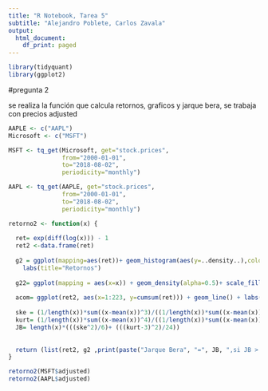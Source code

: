 ```yaml
---
title: "R Notebook, Tarea 5"
subtitle: "Alejandro Poblete, Carlos Zavala"
output:
  html_document:
    df_print: paged
---
```



```r
library(tidyquant)
library(ggplot2)
```
#pregunta 2

se realiza la función que calcula retornos, graficos y jarque bera, se trabaja con precios adjusted

```r
AAPLE <- c("AAPL")
Microsoft <- c("MSFT")

MSFT <- tq_get(Microsoft, get="stock.prices",
               from="2000-01-01",
               to="2018-08-02",
               periodicity="monthly")

AAPL <- tq_get(AAPLE, get="stock.prices",
               from="2000-01-01",
               to="2018-08-02",
               periodicity="monthly")

```


```r

retorno2 <- function(x) {
  
  ret= exp(diff(log(x))) - 1
  ret2 <-data.frame(ret)
  
  g2 = ggplot(mapping=aes(ret))+ geom_histogram(aes(y=..density..),color='red',bins=50, alpha=0.5)+scale_fill_tq()+
    labs(title="Retornos")
  
  g22= ggplot(mapping = aes(x=x)) + geom_density(alpha=0.5)+ scale_fill_tq() + labs(title="Retornos densidad")
  
  acom= ggplot(ret2, aes(x=1:223, y=cumsum(ret))) + geom_line() + labs(title="Retornos acomulados") + ylab("retorno acomulado") + xlab("")
  
  ske = (1/length(x))*sum((x-mean(x))^3)/((1/length(x))*sum((x-mean(x))^2))^(3/2)
  kurt= (1/length(x))*sum((x-mean(x))^4)/((1/length(x))*sum((x-mean(x))^2))^(2)
  JB= length(x)*(((ske^2)/6)+ (((kurt-3)^2)/24))
  
  
  return (list(ret2, g2 ,print(paste("Jarque Bera", "=", JB, ",si JB > valor critico", ",Rechazo H0")),acom, g22))
}

```

```r
retorno2(MSFT$adjusted)
retorno2(AAPL$adjusted)

```


